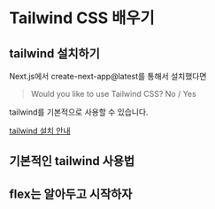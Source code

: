 # Tailwind CSS 배우기

## tailwind 설치하기

Next.js에서 create-next-app@latest를 통해서 설치했다면

> Would you like to use Tailwind CSS? No / Yes

tailwind를 기본적으로 사용할 수 있습니다.

[tailwind 설치 안내](https://tailwindcss.com/docs/installation)

## 기본적인 tailwind 사용법

## flex는 알아두고 시작하자

